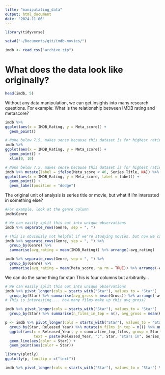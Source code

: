 ```yaml
---
title: "manipulating_data"
output: html_document
date: "2024-11-06"
---
```




```r
library(tidyverse)

setwd("~/Documents/git/imdb-movies/")

imdb <- read_csv("archive.zip")
```

# What does the data look like originally?

```r
head(imdb, 5)
```

Without any data manipulation, we can get insights into many research questions. For example: What is the relationship between IMDB rating and metascore?
```r
imdb %>% 
ggplot(aes(x = IMDB_Rating, y = Meta_score)) + 
  geom_point()

# None below 7.5, makes sense because this dataset is for highest ratings.
imdb %>% 
ggplot(aes(x = IMDB_Rating, y = Meta_score)) + 
  geom_point() +
  xlim(0, 10)

# None below 7.5, makes sense because this dataset is for highest ratings.
imdb %>% mutate(label = ifelse(Meta_score < 40, Series_Title, NA)) %>%
ggplot(aes(x = IMDB_Rating, y = Meta_score, label = label)) + 
  geom_point() +
  geom_label(position = "dodge")
```

The original unit of analysis is series title or movie, but what if I'm interested in something else?
```r
#For example, look at the genre column
imdb$Genre

# We can easily split this out into unique observations
imdb %>% separate_rows(Genre, sep = ", ")

# This is obviously not helpful if we're studying movies, but now we can answer new questions about genre. For example, what is the average IMDB rating by genre?
imdb %>% separate_rows(Genre, sep = ", ") %>%
  group_by(Genre) %>%
  summarise(avg_rating = mean(IMDB_Rating)) %>% arrange(-avg_rating)

imdb %>% separate_rows(Genre, sep = ", ") %>%
  group_by(Genre) %>%
  summarise(avg_rating = mean(Meta_score, na.rm = TRUE)) %>% arrange(-avg_rating)
```

We can do the same thing for star: This is four columns but arbitrarily...
```r
# We can easily split this out into unique observations
imdb %>% pivot_longer(cols = starts_with("Star"), values_to = "Star")  %>%
  group_by(Star) %>% summarise(avg_gross = mean(Gross)) %>% arrange(-avg_gross)
# This is interesting.... how many films make up this avg_gross?

imdb %>% pivot_longer(cols = starts_with("Star"), values_to = "Star")  %>%
  group_by(Star) %>% summarise(n_films_in_top = n(), avg_gross = mean(Gross, na.rm = TRUE)) %>% arrange(-n_films_in_top)

p <- imdb %>% pivot_longer(cols = starts_with("Star"), values_to = "Star")  %>% arrange(Released_Year) %>%
  group_by(Star, Released_Year) %>% mutate(n_films_in_top = n()) %>% ungroup(Released_Year) %>% mutate(cumulative_top_films = cumsum(n_films_in_top), max = max(cumulative_top_films)) %>% filter(max > 6) %>%
  ggplot(aes(x = Released_Year, y = cumulative_top_films, group = Star, 
             text = paste(Released_Year, ":", Star, "stars in", Series_Title))) +
  geom_line(aes(color = Star)) +
  geom_point(aes(color = Star)) 

library(plotly)
ggplotly(p, tooltip = c("text"))

imdb %>% pivot_longer(cols = starts_with("Star"), values_to = "Star") %>% group_by(Star) %>% mutate(n_top_films = n()) %>% arrange(-n_top_films)
```

